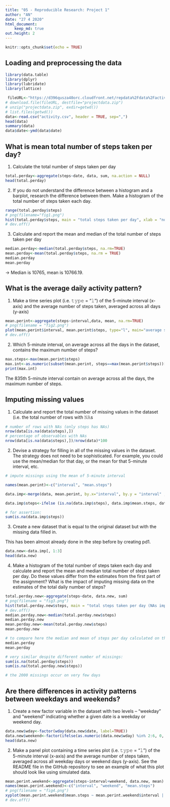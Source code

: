 ---
title: "05 - Reproducible Research: Project 1"
author: "AN"
date: "27 4 2020"
html_document:
    keep_md: true
out.height: 2
---

```{r setup, include=FALSE}
knitr::opts_chunk$set(echo = TRUE)
```

## Loading and preprocessing the data

```{r}
library(data.table)
library(dplyr)
library(lubridate)
library(lattice)
```

```{r}
 fileURL<-"https://d396qusza40orc.cloudfront.net/repdata%2Fdata%2Factivity.zip"
# download.file(fileURL, destfile="projectdata.zip")
# unzip("projectdata.zip", exdir=getwd())
# list.files(getwd())
data<-read.csv("activity.csv", header = TRUE, sep=",")
head(data)
summary(data)
data$date<-ymd(data$date)
```

## What is mean total number of steps taken per day?

1. Calculate the total number of steps taken per day

```{r}
total.perday<-aggregate(steps~date, data, sum, na.action = NULL)
head(total.perday)
```


2. If you do not understand the difference between a histogram and a barplot, research the difference between them. Make a histogram of the total number of steps taken each day.

```{r}
range(total.perday$steps)
# png(filename="fig1.png")
hist(total.perday$steps, main = "total steps taken per day", xlab = "no. of steps", breaks=seq(0, 22000,1000), xlim=c(0, 25000))
# dev.off()

```

3. Calculate and report the mean and median of the total number of steps taken per day

```{r}
median.perday<-median(total.perday$steps, na.rm=TRUE)
mean.perday<-mean(total.perday$steps, na.rm = TRUE)
median.perday
mean.perday
```
-> Median is 10765, mean is 10766.19.

## What is the average daily activity pattern?

1. Make a time series plot (i.e. 𝚝𝚢𝚙𝚎 = "𝚕") of the 5-minute interval (x-axis) and the average number of steps taken, averaged across all days (y-axis)

```{r}
mean.perint<-aggregate(steps~interval,data, mean, na.rm=TRUE)
# png(filename = "fig2.png")
plot(mean.perint$interval, mean.perint$steps, type="l", main="average steps during a day", ylab="no. of steps", xlab="time in 5-minutes-interval (0=0:00-0:05am; 2355=11:55-12:00pm)")
# dev.off()
```

2. Which 5-minute interval, on average across all the days in the dataset, contains the maximum number of steps?

```{r}
max.steps<-max(mean.perint$steps)
max.int<-as.numeric(subset(mean.perint, steps==max(mean.perint$steps))[,1])
print(max.int)
```
The 835th 5-minute interval contain on average across all the days, the maximum number of steps.

## Imputing missing values

1. Calculate and report the total number of missing values in the dataset (i.e. the total number of rows with 𝙽𝙰s

```{r}
# number of rows with NAs (only steps has NAs)
nrow(data[is.na(data$steps),])
# percentage of observables with NAs
nrow(data[is.na(data$steps),])/nrow(data)*100
```

2. Devise a strategy for filling in all of the missing values in the dataset. The strategy does not need to be sophisticated. For example, you could use the mean/median for that day, or the mean for that 5-minute interval, etc.

```{r}
# impute missings using the mean of 5-minute interval

names(mean.perint)<-c("interval", "mean.steps")

data.imp<-merge(data, mean.perint, by.x="interval", by.y = "interval" , all=TRUE)

data.imp$steps<-ifelse (is.na(data.imp$steps), data.imp$mean.steps, data.imp$steps)

# for assertion:
sum(is.na(data.imp$steps))
```


3. Create a new dataset that is equal to the original dataset but with the missing data filled in.

This has been almost already done in the step before by creating pd1.

```{r}
data.new<-data.imp[, 1:3]
head(data.new)
```

4. Make a histogram of the total number of steps taken each day and calculate and report the mean and median total number of steps taken per day. Do these values differ from the estimates from the first part of the assignment? What is the impact of imputing missing data on the estimates of the total daily number of steps?

```{r}
total.perday.new<-aggregate(steps~date, data.new, sum)
# png(filename = "fig3.png")
hist(total.perday.new$steps, main = "total steps taken per day (NAs imputed)", xlab = "no. of steps", breaks=seq(0, 22000,1000), xlim=c(0, 25000))
# dev.off()
median.perday.new<-median(total.perday.new$steps)
median.perday.new
mean.perday.new<-mean(total.perday.new$steps)
mean.perday.new

# to compare here the median and mean of steps per day calculated on the dataset with NAs:
median.perday
mean.perday

# very similar despite different number of missings:
sum(is.na(total.perday$steps))
sum(is.na(total.perday.new$steps))

# the 2000 missings occur on very few days

```

## Are there differences in activity patterns between weekdays and weekends?

1. Create a new factor variable in the dataset with two levels – “weekday” and “weekend” indicating whether a given date is a weekday or weekend day.

```{r}

data.new$wday<-factor(wday(data.new$date, label=TRUE))
data.new$weekend<-factor(ifelse(as.numeric(data.new$wday) %in% 2:6, 0, 1), labels = c("weekday", "weekend"))
head(data.new)
```

2. Make a panel plot containing a time series plot (i.e. 𝚝𝚢𝚙𝚎 = "𝚕") of the 5-minute interval (x-axis) and the average number of steps taken, averaged across all weekday days or weekend days (y-axis). See the README file in the GitHub repository to see an example of what this plot should look like using simulated data.

```{r}
mean.perint.weekend<-aggregate(steps~interval+weekend, data.new, mean)
names(mean.perint.weekend)<-c("interval", "weekend", "mean.steps")
# png(filename = "fig4.png")
xyplot(mean.perint.weekend$mean.steps ~ mean.perint.weekend$interval | mean.perint.weekend$weekend, layout = c(1, 2), type="l", ylab = "number of steps", xlab="interval")
# dev.off()
```
